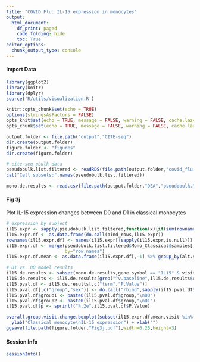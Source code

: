 ```yaml
---
title: "COVID Flu: IL-15 expression in monocytes"
output:
  html_document:
    df_print: paged
    code_folding: hide
    toc: True
editor_options:
  chunk_output_type: console
---
```


#### Import Data
```r
library(ggplot2)
library(knitr)
library(dplyr)
source('R/utils/visualization.R')

knitr::opts_chunk$set(echo = TRUE)
options(stringsAsFactors = FALSE)
opts_knit$set(echo = TRUE, message = FALSE, warning = FALSE, cache.lazy = FALSE, out.width=900)
opts_chunk$set(echo = TRUE, message = FALSE, warning = FALSE, cache.lazy = FALSE, out.width=900)

output.folder <- file.path("output","CITE-seq")
dir.create(output.folder)
figure.folder <- "figures"
dir.create(figure.folder)

# cite-seq pbulk data
pseudobulk.list.filtered <- readRDS(file.path(output.folder,"covid_flu.CITEseq.pseudobulk.gene.expr.filtered.RDS"))
cat("Cell subsets:",names(pseudobulk.list.filtered))

mono.de.results <- read.csv(file.path(output.folder,"DEA","pseudobulk.Mono_Classical.vaccine.response.gene.csv"))
```

#### Fig 3j
Plot IL-15 expression changes between D0 and D1 in classical monocytes
```r
# expression by subject
il15.expr <- sapply(pseudobulk.list.filtered,function(x){if(sum(rownames(x$normalizedExpr) == "IL15") > 0){x$normalizedExpr["IL15",]}})
il15.expr.df <- as.data.frame(do.call(bind_rows,il15.expr))
rownames(il15.expr.df) <- names(il15.expr[!sapply(il15.expr,is.null)])
il15.expr.df <- merge(pseudobulk.list.filtered$Mono_Classical$samples[,c("alt.subject.id","visit","age","sex","group")],t(il15.expr.df),
                      by="row.names")
il15.expr.df.mean <- as.data.frame(il15.expr.df[,-1] %>% group_by(alt.subject.id,visit,sex,group) %>% summarise_all(mean))

# D1 vs. D0 model results
il15.de.results <- subset(mono.de.results,gene.symbol == "IL15" & visit == "D1")
il15.de.results <- il15.de.results[grep("^v.baseline",il15.de.results$contrast),]
il15.pval.df <- il15.de.results[,c("term","P.Value")]
il15.pval.df[,c("group","sex")] <- do.call("rbind",sapply(il15.pval.df$term,strsplit,".",fixed=T))[,4:5]
il15.pval.df$group1 <- paste0(il15.pval.df$group,"\nD0")
il15.pval.df$group2 <- paste0(il15.pval.df$group,"\nD1")
il15.pval.df$p <- sprintf("%.2e",il15.pval.df$P.Value)

overall.group.visit.change.boxplot(subset(il15.expr.df.mean,visit %in% c("Day 0","Day 1")),"Mono_Classical",il15.pval.df) +
  ylab("Classical monocyte\nIL-15 expression") + xlab("")
ggsave(file.path(figure.folder,"Fig3j.pdf"),width=6.25,height=3)
```

#### Session Info
```r
sessionInfo()
```


